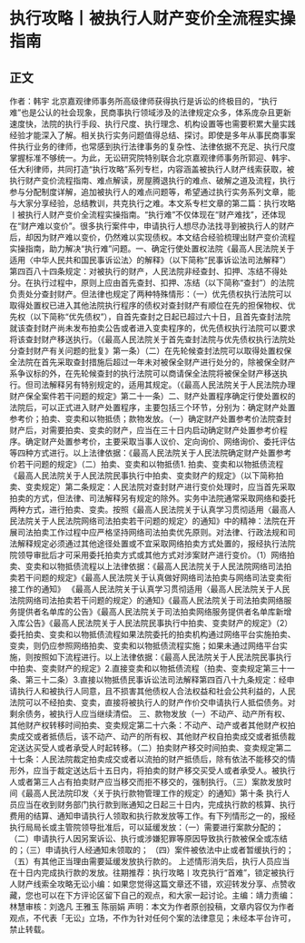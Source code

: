 # 执行攻略丨被执行人财产变价全流程实操指南
## 正文
作者：韩宇 北京嘉观律师事务所高级律师获得执行是诉讼的终极目的，“执行难”也是公认的社会现象，民商事执行领域涉及的法律规定众多，体系庞杂且更新速度快，法院的执行手段、执行尺度、执行理念、机构设置等也需要积累大量实践经验才能深入了解。相关执行实务问题值得总结、探讨。即使是多年从事民商事案件执行业务的律师，也常感到执行法律事务的复杂性、法律依据不充足、执行尺度掌握标准不够统一。为此，无讼研究院特别联合北京嘉观律师事务所郭迎、韩宇、任大利律师，共同打造“执行攻略”系列专栏，内容涵盖被执行人财产线索获取，被执行财产变价流程指南、难点解读，房屋腾退执行的难点、破解之道及流程，执行参与分配制度详解，追加被执行人的难点问题等，希望通过执行实务系列文章，能与大家分享经验，总结教训，共克执行之难。本文系专栏文章的第二篇：执行攻略丨被执行人财产变价全流程实操指南。“执行难”不仅体现在“财产难找”，还体现在“财产难以变价”。很多执行案件中，申请执行人想尽办法找寻到被执行人的财产后，却因为财产难以变价，仍然难以实现债权。本文结合经验梳理出财产变价流程实操指南，助力解决“执行难”问题。一、确定行使处置权法院《最高人民法院关于适用〈中华人民共和国民事诉讼法〉的解释》（以下简称“民事诉讼法司法解释”）第四百八十四条规定：对被执行的财产，人民法院非经查封、扣押、冻结不得处分。在执行过程中，原则上应由首先查封、扣押、冻结（以下简称“查封”）的法院负责处分查封财产。但法律也规定了两种特殊情形：（一）优先债权执行法院可以取得处置权已进入其他法院执行程序的债权对查封财产有顺位在先的担保物权、优先权（以下简称“优先债权”），自首先查封之日起已超过六十日，且首先查封法院就该查封财产尚未发布拍卖公告或者进入变卖程序的，优先债权执行法院可以要求将该查封财产移送执行。（《最高人民法院关于首先查封法院与优先债权执行法院处分查封财产有关问题的批复》第一条）（二）在先轮候查封法院可以取得处置权保全法院在首先采取查封措施后超过一年未对被保全财产进行处分的，除被保全财产系争议标的外，在先轮候查封的执行法院可以商请保全法院将被保全财产移送执行。但司法解释另有特别规定的，适用其规定。（《最高人民法院关于人民法院办理财产保全案件若干问题的规定》第二十一条）二、财产处置程序确定行使处置权的法院后，可以正式进入财产处置程序，主要包括三个环节，分别为：确定财产处置参考价；拍卖、变卖和以物抵债；款物发放。（一）确定财产处置参考价法院查封财产后，对需要拍卖、变卖的财产，应当在三十日内启动确定财产处置参考价程序。确定财产处置参考价，主要采取当事人议价、定向询价、网络询价、委托评估等四种方式进行。以上法律依据：《最高人民法院关于人民法院确定财产处置参考价若干问题的规定》（二）拍卖、变卖和以物抵债1. 拍卖、变卖和以物抵债流程《最高人民法院关于人民法院民事执行中拍卖、变卖财产的规定》（以下简称拍卖、变卖规定）第二条规定：人民法院对查封财产进行变价处理时，应当首先采取拍卖的方式，但法律、司法解释另有规定的除外。实务中法院通常采取网络和委托两种方式，进行拍卖、变卖。按照《最高人民法院关于认真学习贯彻适用〈最高人民法院关于人民法院网络司法拍卖若干问题的规定〉的通知》中的精神：法院在开展司法拍卖工作过程中应严格坚持网络司法拍卖优先原则。对法律、行政法规和司法解释规定必须通过其他途径处置或不宜采取网络拍卖方式处置的，报经执行法院院领导审批后才可采用委托拍卖方式或其他方式对涉案财产进行变价。（1）网络拍卖、变卖和以物抵债流程以上法律依据：《最高人民法院关于人民法院网络司法拍卖若干问题的规定》《最高人民法院关于认真做好网络司法拍卖与网络司法变卖衔接工作的通知》               《最高人民法院关于认真学习贯彻适用〈最高人民法院关于人民法院网络司法拍卖若干问题的规定〉的通知》《最高人民法院关于司法拍卖网络服务提供者名单库的公告》《最高人民法院关于司法拍卖网络服务提供者名单库新增入库公告》《最高人民法院关于人民法院民事执行中拍卖、变卖财产的规定》（2）委托拍卖、变卖和以物抵债流程如果法院委托的拍卖机构通过网络平台实施拍卖、变卖，则仍应参照网络拍卖、变卖和以物抵债流程实施；如果未通过网络平台实施，则按照如下流程进行。以上法律依据：《最高人民法院关于人民法院民事执行中拍卖、变卖财产的规定》2.直接变卖和以物抵债流程（拍卖、变卖规定第三十一条、第三十二条）3.直接以物抵债民事诉讼法司法解释第四百八十九条规定：经申请执行人和被执行人同意，且不损害其他债权人合法权益和社会公共利益的，人民法院可以不经拍卖、变卖，直接将被执行人的财产作价交申请执行人抵偿债务。对剩余债务，被执行人应当继续清偿。 三、款物发放（一）不动产、动产所有权、其他财产权转移时间拍卖、变卖规定第二十六条：不动产、动产或者其他财产权拍卖成交或者抵债后，该不动产、动产的所有权、其他财产权自拍卖成交或者抵债裁定送达买受人或者承受人时起转移。（二）拍卖财产移交时间拍卖、变卖规定第二十七条：人民法院裁定拍卖成交或者以流拍的财产抵债后，除有依法不能移交的情形外，应当于裁定送达后十五日内，将拍卖的财产移交买受人或者承受人。被执行人或者第三人占有拍卖财产应当移交而拒不移交的，强制执行。（三）案款发放时间《最高人民法院印发〈关于执行款物管理工作的规定〉的通知》第十条 执行人员应当在收到财务部门执行款到账通知之日起三十日内，完成执行款的核算、执行费用的结算、通知申请执行人领取和执行款发放等工作。有下列情形之一的，报经执行局局长或主管院领导批准后，可以延缓发放：（一）需要进行案款分配的； （二）申请执行人因另案诉讼、执行或涉嫌犯罪等原因导致执行款被保全或冻结的；（三）申请执行人经通知未领取的； （四）案件被依法中止或者暂缓执行的；（五）有其他正当理由需要延缓发放执行款的。 上述情形消失后，执行人员应当在十日内完成执行款的发放。往期推荐：执行攻略丨攻克执行“首难”，锁定被执行人财产线索全攻略无讼小编：如果您觉得这篇文章还不错，欢迎转发分享、点赞收藏，您也可以在下方评论区留下自己的观点，和大家一起讨论。主编：靖力责编：林慧审核：刘逸凡 王雅玉 陈丽娟 声明：本文为作者原创投稿，文章内容仅为作者观点，不代表「无讼」立场，不作为针对任何个案的法律意见；未经本平台许可，禁止转载。